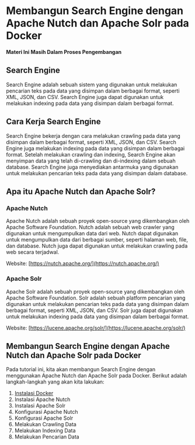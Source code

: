 
# Membangun Search Engine dengan Apache Nutch dan Apache Solr pada Docker

<Callout type='error'>
    <b>Materi Ini Masih Dalam Proses Pengembangan</b>
</Callout>

## Search Engine

Search Engine adalah sebuah sistem yang digunakan untuk melakukan pencarian teks pada data yang disimpan dalam berbagai format, seperti XML, JSON, dan CSV. Search Engine juga dapat digunakan untuk melakukan indexing pada data yang disimpan dalam berbagai format.

## Cara Kerja Search Engine

Search Engine bekerja dengan cara melakukan crawling pada data yang disimpan dalam berbagai format, seperti XML, JSON, dan CSV. Search Engine juga melakukan indexing pada data yang disimpan dalam berbagai format. Setelah melakukan crawling dan indexing, Search Engine akan menyimpan data yang telah di-crawling dan di-indexing dalam sebuah database. Search Engine juga menyediakan antarmuka yang digunakan untuk melakukan pencarian teks pada data yang disimpan dalam database.

## Apa itu Apache Nutch dan Apache Solr?

### Apache Nutch
Apache Nutch adalah sebuah proyek open-source yang dikembangkan oleh Apache Software Foundation. Nutch adalah sebuah web crawler yang digunakan untuk mengumpulkan data dari web. Nutch dapat digunakan untuk mengumpulkan data dari berbagai sumber, seperti halaman web, file, dan database. Nutch juga dapat digunakan untuk melakukan crawling pada web secara terjadwal.

Website: [https://nutch.apache.org/](https://nutch.apache.org/)

### Apache Solr
Apache Solr adalah sebuah proyek open-source yang dikembangkan oleh Apache Software Foundation. Solr adalah sebuah platform pencarian yang digunakan untuk melakukan pencarian teks pada data yang disimpan dalam berbagai format, seperti XML, JSON, dan CSV. Solr juga dapat digunakan untuk melakukan indexing pada data yang disimpan dalam berbagai format.

Website: [https://lucene.apache.org/solr/](https://lucene.apache.org/solr/)

## Membangun Search Engine dengan Apache Nutch dan Apache Solr pada Docker

Pada tutorial ini, kita akan membangun Search Engine dengan menggunakan Apache Nutch dan Apache Solr pada Docker. Berikut adalah langkah-langkah yang akan kita lakukan:

1. [Instalasi Docker](docker/instalasi)
2. Instalasi Apache Nutch
3. Instalasi Apache Solr
4. Konfigurasi Apache Nutch
5. Konfigurasi Apache Solr
6. Melakukan Crawling Data
7. Melakukan Indexing Data
8. Melakukan Pencarian Data


